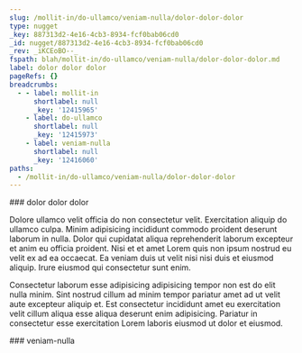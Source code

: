 ```yaml
---
slug: /mollit-in/do-ullamco/veniam-nulla/dolor-dolor-dolor
type: nugget
_key: 887313d2-4e16-4cb3-8934-fcf0bab06cd0
_id: nugget/887313d2-4e16-4cb3-8934-fcf0bab06cd0
_rev: _iKCEoBO--_
fspath: blah/mollit-in/do-ullamco/veniam-nulla/dolor-dolor-dolor.md
label: dolor dolor dolor
pageRefs: {}
breadcrumbs:
  - - label: mollit-in
      shortlabel: null
      _key: '12415965'
    - label: do-ullamco
      shortlabel: null
      _key: '12415973'
    - label: veniam-nulla
      shortlabel: null
      _key: '12416060'
paths:
  - /mollit-in/do-ullamco/veniam-nulla/dolor-dolor-dolor
---
```


<NuggetArea>
<Nugget slug="/mollit-in/do-ullamco/veniam-nulla/dolor-dolor-dolor" type="nugget" _key="887313d2-4e16-4cb3-8934-fcf0bab06cd0" _id="nugget/887313d2-4e16-4cb3-8934-fcf0bab06cd0" _rev="_iKCEoBO--_" fspath="blah/mollit-in/do-ullamco/veniam-nulla/dolor-dolor-dolor.md" label="dolor dolor dolor" paths="/mollit-in/do-ullamco/veniam-nulla/dolor-dolor-dolor">
<NuggetBody>
### dolor dolor dolor

Dolore ullamco velit officia do non consectetur velit. Exercitation aliquip do ullamco culpa. Minim adipisicing incididunt commodo proident deserunt laborum in nulla. Dolor qui cupidatat aliqua reprehenderit laborum excepteur et anim eu officia proident. Nisi et et amet Lorem quis non ipsum nostrud eu velit ex ad ea occaecat. Ea veniam duis ut velit nisi nisi duis et eiusmod aliquip. Irure eiusmod qui consectetur sunt enim.

Consectetur laborum esse adipisicing adipisicing tempor non est do elit nulla minim. Sint nostrud cillum ad minim tempor pariatur amet ad ut velit aute excepteur aliquip et. Est consectetur incididunt amet eu exercitation velit cillum aliqua esse aliqua deserunt enim adipisicing. Pariatur in consectetur esse exercitation Lorem laboris eiusmod ut dolor et eiusmod.

</NuggetBody>
<Breadcrumbs>
<Crumbs>
<Crumb _key="12415965" label="mollit-in" /><Crumb _key="12415973" label="do-ullamco" /><Crumb _key="12416060" label="veniam-nulla" />
</Crumbs>
</Breadcrumbs>
</Nugget>

<NuggetsInbound>
</NuggetsInbound>
<NuggetsOutbound>
</NuggetsOutbound>
</NuggetArea>
<PassagesInbound>
<Passage direction="inbound" type="passage" _key="12416060" _id="passage/12416060" _rev="_iKCEoBK--A" label="veniam-nulla" passage="veniam-nulla" fspath="blah/mollit-in/do-ullamco/veniam-nulla" paths="/mollit-in/do-ullamco/veniam-nulla" slug="/mollit-in/do-ullamco/veniam-nulla">
<NuggetBody>
### veniam-nulla

</NuggetBody>
<Breadcrumbs>
<Crumbs>
<Crumb _key="12415965" label="mollit-in" /><Crumb _key="12415973" label="do-ullamco" />
</Crumbs>
</Breadcrumbs>
</Passage>

</PassagesInbound>
<PassagesOutbound>
</PassagesOutbound>